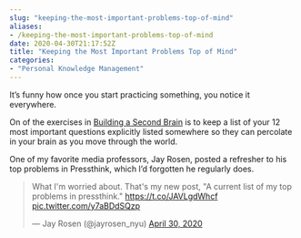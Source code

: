 ```yaml
---
slug: "keeping-the-most-important-problems-top-of-mind"
aliases: 
- /keeping-the-most-important-problems-top-of-mind
date: 2020-04-30T21:17:52Z
title: "Keeping the Most Important Problems Top of Mind"
categories:
- "Personal Knowledge Management"
---
```


It's funny how once you start practicing something, you notice it everywhere.

On of the exercises in [Building a Second Brain](https://www.buildingasecondbrain.com/) is to keep a list of your 12 most important questions explicitly listed somewhere so they can percolate in your brain as you move through the world.

One of my favorite media professors, Jay Rosen, posted a refresher to his top problems in Pressthink, which I'd forgotten he regularly does.

```{=html}
<blockquote class="twitter-tweet"><p lang="en" dir="ltr">What I&#39;m worried about. That&#39;s my new post, &quot;A current list of my top problems in pressthink.&quot; <a href="https://t.co/JAVLgdWhcf">https://t.co/JAVLgdWhcf</a> <a href="https://t.co/y7aBDdSQzp">pic.twitter.com/y7aBDdSQzp</a></p>&mdash; Jay Rosen (@jayrosen_nyu) <a href="https://twitter.com/jayrosen_nyu/status/1255866792871964672?ref_src=twsrc%5Etfw">April 30, 2020</a></blockquote> 

<script async src="https://platform.twitter.com/widgets.js" charset="utf-8"></script>
```